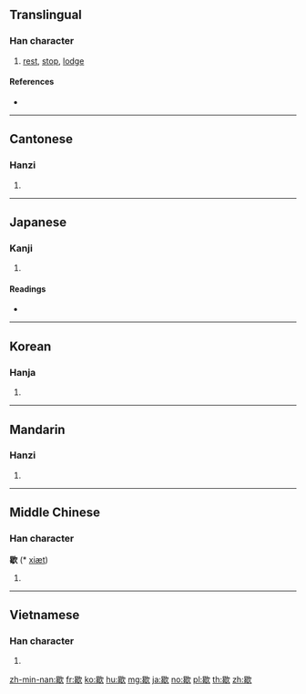 ==Translingual==

===Han character===
{{Han char|rn=76|rad=欠|as=09|sn=13|four=67782|canj=AVNO}}

# [[rest]], [[stop]], [[lodge]]

====References====
* {{Han ref|kx=0570.150|dkj=16141|dj=0958.160|hdz=32145.070|uh=6B47|ud=27463|bh=B7B2|bd=47026}}

----

==Cantonese==

===Hanzi===
{{yue-hanzi|jyut=hit3|y=hit3}}

# {{defn|lang=yue|sort=欠09}}

----

==Japanese==

===Kanji===
{{ja-kanji|grade=|rs=欠09}}

# {{defn|lang=ja|sort=欠09}}

====Readings====
* {{ja-readings|on=[[けつ]] (ketsu), [[かい]] (kai)|kun=[[やめる]] (yameru), [[つきる]] (tsukiru)}}

----

==Korean==

===Hanja===
{{ko-hanja|hangeul=헐|eumhun=|rv=heol|mr=hŏl|y=hel}}

# {{defn|lang=ko|sort=欠09}}

----

==Mandarin==

===Hanzi===
{{cmn-hanzi|pin=[[xiē]] ([[xie1]])|wg=hsieh<sup>1</sup>}}

# {{defn|lang=cmn|sort=欠09}}

----

==Middle Chinese==

===Han character===
'''歇''' (* [[xiæt]])<!--note: asterisk indicates that this character appears more than four times in the Tang Dynasty corpus of literature-->

# {{defn|lang=ltc|sort=欠09}}

----

==Vietnamese==

===Han character===
{{vi-hantu|[[hiết]], [[hết]], [[hít]], [[yết]], [[hét]], [[hớt]]|rs=欠09}}

# {{defn|lang=vi|sort=欠09}}

[[zh-min-nan:歇]]
[[fr:歇]]
[[ko:歇]]
[[hu:歇]]
[[mg:歇]]
[[ja:歇]]
[[no:歇]]
[[pl:歇]]
[[th:歇]]
[[zh:歇]]